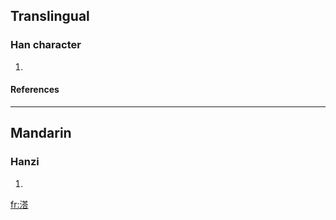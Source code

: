 ==Translingual==
===Han character===
{{Han char|rn=85|rad=水|as=10|sn=13|four=|canj=水廿人口 (ETOR)}}
# {{defn|Han|sort=水10}}
====References====
{{Han ref|kx=0639.310|dkj=17941|dj=1046.190|hdz=31694.020|uh=6E9A|ud=28314}}

----
==Mandarin==
===Hanzi===
{{cmn-hanzi|pin=[[dá]] (da2)|wg=ta<sup>2</sup>}}
# {{defn|Mandarin}}

[[fr:溚]]